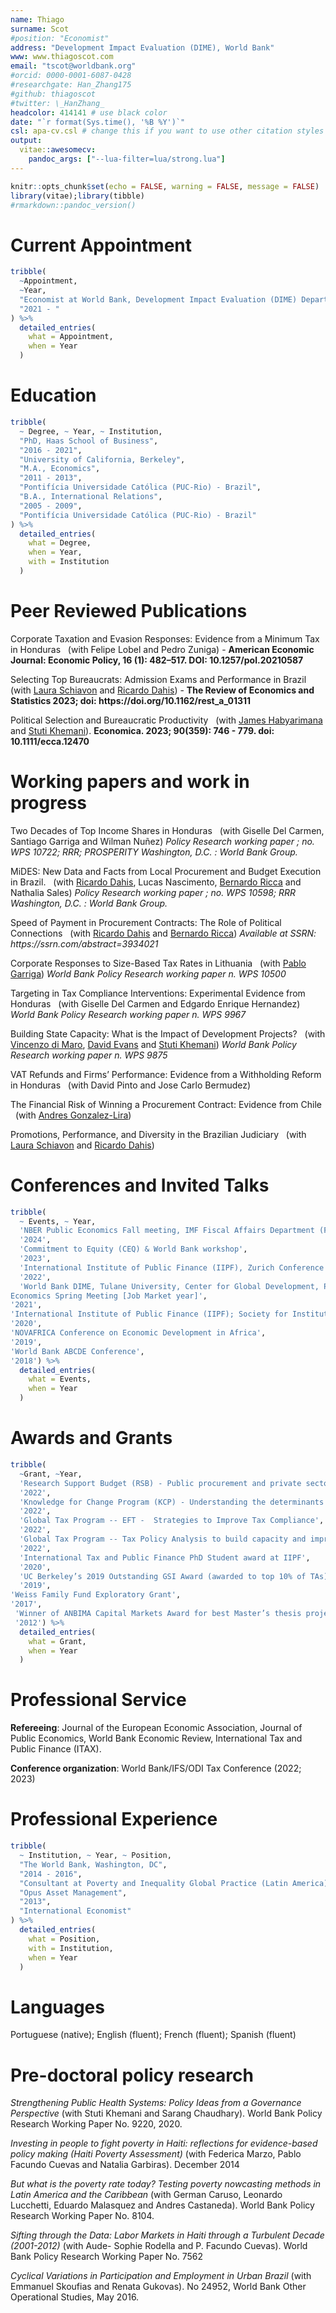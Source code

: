 ```yaml
---
name: Thiago 
surname: Scot
#position: "Economist"
address: "Development Impact Evaluation (DIME), World Bank"
www: www.thiagoscot.com
email: "tscot@worldbank.org"
#orcid: 0000-0001-6087-0428
#researchgate: Han_Zhang175
#github: thiagoscot
#twitter: \_HanZhang_
headcolor: 414141 # use black color
date: "`r format(Sys.time(), '%B %Y')`"
csl: apa-cv.csl # change this if you want to use other citation styles
output: 
  vitae::awesomecv:
    pandoc_args: ["--lua-filter=lua/strong.lua"] 
---
```


```r
knitr::opts_chunk$set(echo = FALSE, warning = FALSE, message = FALSE)
library(vitae);library(tibble)
#rmarkdown::pandoc_version()
```
# Current Appointment

```r
tribble(
  ~Appointment,
  ~Year,
  "Economist at World Bank, Development Impact Evaluation (DIME) Department",
  "2021 - "
) %>%
  detailed_entries(
    what = Appointment,
    when = Year
  )
```

# Education

```r
tribble(
  ~ Degree, ~ Year, ~ Institution,
  "PhD, Haas School of Business",
  "2016 - 2021",
  "University of California, Berkeley",
  "M.A., Economics",
  "2011 - 2013",
  "Pontifícia Universidade Católica (PUC-Rio) - Brazil",
  "B.A., International Relations",
  "2005 - 2009",
  "Pontifícia Universidade Católica (PUC-Rio) - Brazil"
) %>%
  detailed_entries(
    what = Degree,
    when = Year,
    with = Institution
  )
```

# Peer Reviewed Publications 

Corporate Taxation and Evasion Responses: Evidence from a Minimum Tax in Honduras &nbsp;  (with Felipe Lobel and Pedro Zuniga) - **American Economic Journal: Economic Policy, 16 (1): 482–517. DOI: 10.1257/pol.20210587**

Selecting Top Bureaucrats: Admission Exams and Performance in Brazil &nbsp; (with [Laura Schiavon](https://www.lauraschiavon.com/) and [Ricardo Dahis](https://www.ricardodahis.com/)) - **The Review of Economics and Statistics 2023; doi: https://doi.org/10.1162/rest_a_01311 **

Political Selection and Bureaucratic Productivity &nbsp; (with [James Habyarimana](https://gufaculty360.georgetown.edu/s/contact/00336000014RXPpAAO/james-habyarimana) and [Stuti Khemani](https://sites.google.com/view/stutikhemani/)). **Economica. 2023; 90(359):  746 - 779. doi: 10.1111/ecca.12470**

# Working papers and work in progress

Two Decades of Top Income Shares in Honduras &nbsp; (with Giselle Del Carmen, Santiago Garriga and Wilman Nuñez) *Policy Research working paper ; no. WPS 10722; RRR; PROSPERITY Washington, D.C. : World Bank Group.*


MiDES: New Data and Facts from Local Procurement and Budget Execution in Brazil.  &nbsp; (with [Ricardo Dahis](https://www.ricardodahis.com/), Lucas Nascimento, [Bernardo Ricca](https://bernardoricca.wixsite.com/bricca) and Nathalia Sales) *Policy Research working paper ; no. WPS 10598; RRR Washington, D.C. : World Bank Group.*

Speed of Payment in Procurement Contracts: The Role of Political Connections &nbsp; (with [Ricardo Dahis](https://www.ricardodahis.com/) and [Bernardo Ricca](https://bernardoricca.wixsite.com/bricca)) *Available at SSRN: https://ssrn.com/abstract=3934021*

Corporate Responses to Size-Based Tax Rates in Lithuania &nbsp; (with [Pablo Garriga](https://pablogarriga.github.io/)) *World Bank Policy Research working paper n. WPS 10500*

Targeting in Tax Compliance Interventions: Experimental Evidence from Honduras &nbsp; (with Giselle Del Carmen and Edgardo Enrique Hernandez) *World Bank Policy Research working paper n. WPS 9967*

Building State Capacity: What is the Impact of Development Projects? &nbsp; (with [Vincenzo di Maro](https://sites.google.com/site/vincenzodimaro/), [David Evans](https://sites.google.com/site/davidkevans/) and
[Stuti Khemani](https://sites.google.com/view/stutikhemani/)) *World Bank Policy Research working paper n. WPS 9875*

VAT Refunds and Firms’ Performance: Evidence from a Withholding Reform in Honduras &nbsp; (with David Pinto and Jose Carlo Bermudez)

The Financial Risk of Winning a Procurement Contract: Evidence from Chile &nbsp; (with [Andres Gonzalez-Lira](https://sites.google.com/view/andres-gonzalez-lira))

Promotions, Performance, and Diversity in the Brazilian Judiciary &nbsp; (with  [Laura Schiavon](https://www.lauraschiavon.com/) and  [Ricardo Dahis](https://www.ricardodahis.com/))


# Conferences and Invited Talks

```r
tribble(
  ~ Events, ~ Year,
  'NBER Public Economics Fall meeting, IMF Fiscal Affairs Department (FAD), IFS TaxDev seminar',
  '2024',
  'Commitment to Equity (CEQ) & World Bank workshop',
  '2023',
  'International Institute of Public Finance (IIPF), Zurich Conference on Public Finance in Developing Countries (discussant)',
  '2022',
  'World Bank DIME, Tulane University, Center for Global Development, PUC-Rio, Insper, NBER Public
Economics Spring Meeting [Job Market year]', 
'2021',
'International Institute of Public Finance (IIPF); Society for Institutional and Organizational Economics(SIOE); Berkeley Public Finance Seminar; Berkeley Development Seminar; NTA 113th Annual Conference; EGSC at Washington University', 
'2020',
'NOVAFRICA Conference on Economic Development in Africa',
'2019',
'World Bank ABCDE Conference',
'2018') %>% 
  detailed_entries(
    what = Events,
    when = Year
  )
```

# Awards and Grants

```r
tribble(
  ~Grant, ~Year,
  'Research Support Budget (RSB) - Public procurement and private sector: evidence from a novel dataset on subnational procurement in Brazil ',
  '2022',
  'Knowledge for Change Program (KCP) - Understanding the determinants of public procurement efficiency: evidence from administrative and survey data from Brazil',
  '2022',
  'Global Tax Program -- EFT -  Strategies to Improve Tax Compliance', 
  '2022',
  'Global Tax Program -- Tax Policy Analysis to build capacity and improve equity', 
  '2022',
  'International Tax and Public Finance PhD Student award at IIPF',
  '2020',
  'UC Berkeley’s 2019 Outstanding GSI Award (awarded to top 10% of TAs)',
  '2019',
'Weiss Family Fund Exploratory Grant',
'2017',
 'Winner of ANBIMA Capital Markets Award for best Master’s thesis project in Brazil',
 '2012') %>% 
  detailed_entries(
    what = Grant,
    when = Year
  ) 
```

# Professional Service

**Refereeing**: Journal of the European Economic Association, Journal of Public Economics, World Bank Economic Review, International Tax and Public Finance (ITAX).  

**Conference organization**: World Bank/IFS/ODI Tax Conference (2022; 2023)

# Professional Experience

```r
tribble(
  ~ Institution, ~ Year, ~ Position,
  "The World Bank, Washington, DC",
  "2014 - 2016",
  "Consultant at Poverty and Inequality Global Practice (Latin America)",
  "Opus Asset Management",
  "2013",
  "International Economist"
) %>%
  detailed_entries(
    what = Position,
    with = Institution,
    when = Year
  )
```

# Languages

Portuguese (native); English (fluent); French (fluent); Spanish (fluent)

# Pre-doctoral policy research

*Strengthening Public Health Systems: Policy Ideas from a Governance Perspective* (with Stuti Khemani and Sarang Chaudhary). World Bank Policy Research Working Paper No. 9220, 2020.

*Investing in people to fight poverty in Haiti: reflections for evidence-based policy making (Haiti Poverty Assessment)* (with Federica Marzo, Pablo Facundo Cuevas and Natalia Garbiras). December 2014

*But what is the poverty rate today? Testing poverty nowcasting methods in Latin America and the Caribbean* (with
German Caruso, Leonardo Lucchetti, Eduardo Malasquez and Andres Castaneda). World Bank Policy Research
Working Paper No. 8104.

*Sifting through the Data: Labor Markets in Haiti through a Turbulent Decade (2001-2012)* (with Aude- Sophie Rodella and P. Facundo Cuevas). World Bank Policy Research Working Paper No. 7562

*Cyclical Variations in Participation and Employment in Urban Brazil* (with Emmanuel Skoufias and Renata Gukovas).
No 24952, World Bank Other Operational Studies, May 2016.